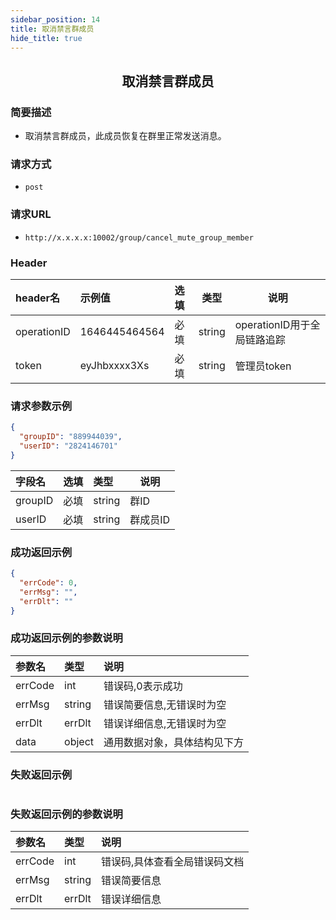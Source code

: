 ```yaml
---
sidebar_position: 14
title: 取消禁言群成员
hide_title: true
---
```


<center>

## 取消禁言群成员

</center>

### 简要描述
- 取消禁言群成员，此成员恢复在群里正常发送消息。
### 请求方式
- `post` 
### 请求URL
- `http://x.x.x.x:10002/group/cancel_mute_group_member` 


### Header
|header名|示例值|选填|类型|说明|
|:----    |:-------    |:--- |---|------      |
|operationID|1646445464564|必填|string|operationID用于全局链路追踪|
|token|eyJhbxxxx3Xs|必填|string|管理员token|


### 请求参数示例


```json
{
  "groupID": "889944039",
  "userID": "2824146701"
}
```
|字段名|选填|类型|说明|
|:----    |:-------    |:--- |---|
|groupID|必填|string|群ID|
|userID|必填|string|群成员ID|
### 成功返回示例


```json
{
  "errCode": 0,
  "errMsg": "",
  "errDlt": ""
}
```
### 成功返回示例的参数说明


|参数名|类型|说明|
|:----    |:-------    |:--- |
|errCode|int|错误码,0表示成功|
|errMsg|string|错误简要信息,无错误时为空|
|errDlt|errDlt|错误详细信息,无错误时为空|
|data|object|通用数据对象，具体结构见下方|
### 失败返回示例


```json

```
### 失败返回示例的参数说明


|参数名|类型|说明|
|:----    |:-------    |:--- |
|errCode|int|错误码,具体查看全局错误码文档|
|errMsg|string|错误简要信息|
|errDlt|errDlt|错误详细信息|
